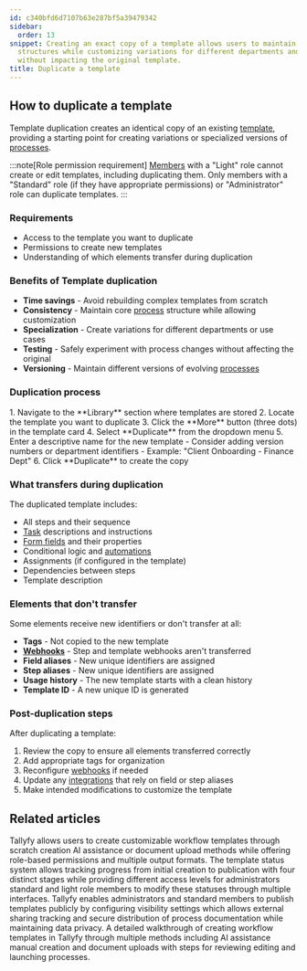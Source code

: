 ```yaml
---
id: c340bfd6d7107b63e287bf5a39479342
sidebar:
  order: 13
snippet: Creating an exact copy of a template allows users to maintain core process
  structures while customizing variations for different departments and testing changes
  without impacting the original template.
title: Duplicate a template
---
```



## How to duplicate a template

Template duplication creates an identical copy of an existing [template](/products/pro/documenting/templates/), providing a starting point for creating variations or specialized versions of [processes](/products/pro/tracking-and-tasks/processes/).

:::note[Role permission requirement]
[Members](/products/pro/documenting/members/) with a "Light" role cannot create or edit templates, including duplicating them. Only members with a "Standard" role (if they have appropriate permissions) or "Administrator" role can duplicate templates.
:::

### Requirements
- Access to the template you want to duplicate
- Permissions to create new templates
- Understanding of which elements transfer during duplication

### Benefits of Template duplication
- **Time savings** - Avoid rebuilding complex templates from scratch
- **Consistency** - Maintain core [process](/products/pro/tracking-and-tasks/processes/) structure while allowing customization
- **Specialization** - Create variations for different departments or use cases
- **Testing** - Safely experiment with process changes without affecting the original
- **Versioning** - Maintain different versions of evolving [processes](/products/pro/tracking-and-tasks/processes/)

### Duplication process

<Steps>
1. Navigate to the **Library** section where templates are stored
2. Locate the template you want to duplicate
3. Click the **More** button (three dots) in the template card
4. Select **Duplicate** from the dropdown menu
5. Enter a descriptive name for the new template
   - Consider adding version numbers or department identifiers
   - Example: "Client Onboarding - Finance Dept"
6. Click **Duplicate** to create the copy
</Steps>

### What transfers during duplication

The duplicated template includes:
- All steps and their sequence
- [Task](/products/pro/tracking-and-tasks/tasks/) descriptions and instructions
- [Form fields](/products/pro/tracking-and-tasks/tasks/what-are-form-fields-in-tallyfy/) and their properties
- Conditional logic and [automations](/products/pro/documenting/templates/automations/)
- Assignments (if configured in the template)
- Dependencies between steps
- Template description

### Elements that don't transfer

Some elements receive new identifiers or don't transfer at all:
- **Tags** - Not copied to the new template
- **[Webhooks](/products/pro/integrations/webhooks/)** - Step and template webhooks aren't transferred
- **Field aliases** - New unique identifiers are assigned
- **Step aliases** - New unique identifiers are assigned
- **Usage history** - The new template starts with a clean history
- **Template ID** - A new unique ID is generated

### Post-duplication steps

After duplicating a template:
<Steps>
1. Review the copy to ensure all elements transferred correctly
2. Add appropriate tags for organization
3. Reconfigure [webhooks](/products/pro/integrations/webhooks/) if needed
4. Update any [integrations](/products/pro/integrations/) that rely on field or step aliases
5. Make intended modifications to customize the template
</Steps>


## Related articles
<CardGrid>
<LinkTitleCard header="<b>Templates > Create a template</b>" href="/products/pro/documenting/templates/create-template/" > Tallyfy allows users to create customizable workflow templates through scratch creation AI assistance or document upload methods while offering role-based permissions and multiple output formats. </LinkTitleCard>
<LinkTitleCard header="<b>Edit Templates > Change a template's status</b>" href="/products/pro/documenting/templates/edit-templates/change-template-state/" > The template status system allows tracking progress from initial creation to publication with four distinct stages while providing different access levels for administrators standard and light role members to modify these statuses through multiple interfaces. </LinkTitleCard>
<LinkTitleCard header="<b>Templates > Publish a template</b>" href="/products/pro/documenting/templates/how-to-make-my-tallyfy-template-public/" > Tallyfy enables administrators and standard members to publish templates publicly by configuring visibility settings which allows external sharing tracking and secure distribution of process documentation while maintaining data privacy. </LinkTitleCard>
<LinkTitleCard header="<b>Tutorials > Create your first template</b>" href="/products/pro/tutorials/your-first-template/" > A detailed walkthrough of creating workflow templates in Tallyfy through multiple methods including AI assistance manual creation and document uploads with steps for reviewing editing and launching processes. </LinkTitleCard>
</CardGrid>
